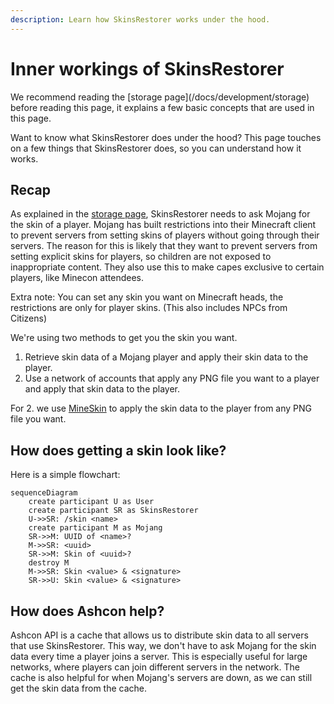 ```yaml
---
description: Learn how SkinsRestorer works under the hood.
---
```



# Inner workings of SkinsRestorer

<Callout type="info">
    We recommend reading the [storage page](/docs/development/storage) before reading this page,
    it explains a few basic concepts that are used in this page.
</Callout>

Want to know what SkinsRestorer does under the hood? This page touches on a few things that SkinsRestorer does, so you can understand how it works.

## Recap

As explained in the [storage page](/docs/development/storage), SkinsRestorer needs to ask Mojang for the skin of a player.
Mojang has built restrictions into their Minecraft client to prevent servers from setting skins of players without going through their servers.
The reason for this is likely that they want to prevent servers from setting explicit skins for players, so children are not exposed to inappropriate content.
They also use this to make capes exclusive to certain players, like Minecon attendees.

<Callout emoji="📔">
    Extra note: You can set any skin you want on Minecraft heads, the restrictions are only for player skins. (This also includes NPCs from Citizens)
</Callout>

We're using two methods to get you the skin you want.

1. Retrieve skin data of a Mojang player and apply their skin data to the player.
2. Use a network of accounts that apply any PNG file you want to a player and apply that skin data to the player.

For 2. we use [MineSkin](https://mineskin.org) to apply the skin data to the player from any PNG file you want.

## How does getting a skin look like?

Here is a simple flowchart:

```mermaid
sequenceDiagram
    create participant U as User
    create participant SR as SkinsRestorer
    U->>SR: /skin <name>
    create participant M as Mojang
    SR->>M: UUID of <name>?
    M->>SR: <uuid>
    SR->>M: Skin of <uuid>?
    destroy M
    M->>SR: Skin <value> & <signature>
    SR->>U: Skin <value> & <signature>
```

## How does Ashcon help?

Ashcon API is a cache that allows us to distribute skin data to all servers that use SkinsRestorer.
This way, we don't have to ask Mojang for the skin data every time a player joins a server.
This is especially useful for large networks, where players can join different servers in the network.
The cache is also helpful for when Mojang's servers are down, as we can still get the skin data from the cache.
